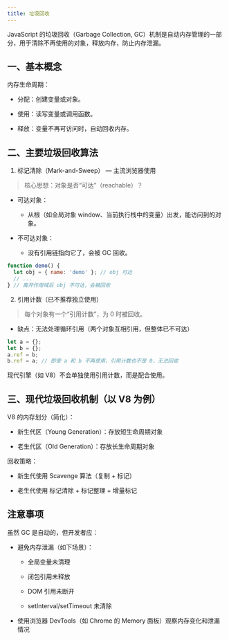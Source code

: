 ```yaml
---
title: 垃圾回收
---
```


JavaScript 的垃圾回收（Garbage Collection, GC）机制是自动内存管理的一部分，用于清除不再使用的对象，释放内存，防止内存泄漏。


## 一、基本概念
内存生命周期：

- 分配：创建变量或对象。

- 使用：读写变量或调用函数。

- 释放：变量不再可访问时，自动回收内存。


## 二、主要垃圾回收算法

1. 标记清除（Mark-and-Sweep） — 主流浏览器使用

> 核心思想：对象是否“可达”（reachable）？


- 可达对象：

  - 从根（如全局对象 window、当前执行栈中的变量）出发，能访问到的对象。

- 不可达对象：

  - 没有引用链指向它了，会被 GC 回收。


```js
function demo() {
  let obj = { name: 'demo' }; // obj 可达
  // ...
} // 离开作用域后 obj 不可达，会被回收
```

2. 引用计数（已不推荐独立使用）

> 每个对象有一个“引用计数”，为 0 时被回收。

- 缺点：无法处理循环引用（两个对象互相引用，但整体已不可达）

```js
let a = {};
let b = {};
a.ref = b;
b.ref = a; // 即使 a 和 b 不再使用，引用计数也不是 0，无法回收
```
现代引擎（如 V8）不会单独使用引用计数，而是配合使用。

## 三、现代垃圾回收机制（以 V8 为例）

V8 的内存划分（简化）：
- 新生代区（Young Generation）：存放短生命周期对象

- 老生代区（Old Generation）：存放长生命周期对象

回收策略：
- 新生代使用 Scavenge 算法（复制 + 标记）

- 老生代使用 标记清除 + 标记整理 + 增量标记

## 注意事项

虽然 GC 是自动的，但开发者应：

- 避免内存泄漏（如下场景）：

  - 全局变量未清理

  - 闭包引用未释放

  - DOM 引用未断开

  - setInterval/setTimeout 未清除

- 使用浏览器 DevTools（如 Chrome 的 Memory 面板）观察内存变化和泄漏情况
